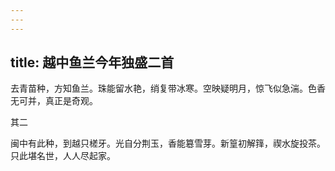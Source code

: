```yaml
---
---
---
```

title: 越中鱼兰今年独盛二首
---







去青苗种，方知鱼兰。珠能留水艳，绡复带冰寒。空映疑明月，惊飞似急湍。色香无可并，真正是奇观。





其二


闽中有此种，到越只槎牙。光自分荆玉，香能簒雪芽。新篁初解箨，禊水旋投茶。只此堪名世，人人尽起家。